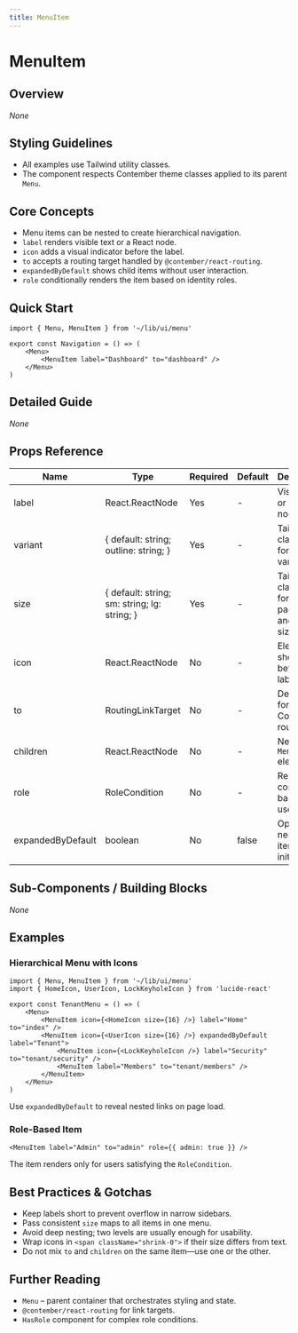 ```yaml
---
title: MenuItem
---
```


<!-- Edited by human: false -->
<!-- Examples count: 15 -->
<!-- Source examples: 0 -->
<!-- Playground examples: 5 -->
<!-- External examples: 10 -->
<!-- Import examples: 6 -->

# MenuItem

## Overview
_None_

## Styling Guidelines
* All examples use Tailwind utility classes.
* The component respects Contember theme classes applied to its parent `Menu`.

## Core Concepts
* Menu items can be nested to create hierarchical navigation.
* `label` renders visible text or a React node.
* `icon` adds a visual indicator before the label.
* `to` accepts a routing target handled by `@contember/react-routing`.
* `expandedByDefault` shows child items without user interaction.
* `role` conditionally renders the item based on identity roles.

## Quick Start
```tsx
import { Menu, MenuItem } from '~/lib/ui/menu'

export const Navigation = () => (
	<Menu>
		<MenuItem label="Dashboard" to="dashboard" />
	</Menu>
)
```

## Detailed Guide
_None_

## Props Reference

| Name | Type | Required | Default | Description |
|------|------|----------|---------|-------------|
| label | React.ReactNode | Yes | - | Visible title or JSX node. |
| variant | { default: string; outline: string; } | Yes | - | Tailwind class map for visual variants. |
| size | { default: string; sm: string; lg: string; } | Yes | - | Tailwind class map for paddings and font sizes. |
| icon | React.ReactNode | No | - | Element shown before the label. |
| to | RoutingLinkTarget | No | - | Destination for Contember router. |
| children | React.ReactNode | No | - | Nested `MenuItem` elements. |
| role | RoleCondition | No | - | Render condition based on user roles. |
| expandedByDefault | boolean | No | false | Opens nested items initially. |

## Sub-Components / Building Blocks
_None_

## Examples

### Hierarchical Menu with Icons
```tsx
import { Menu, MenuItem } from '~/lib/ui/menu'
import { HomeIcon, UserIcon, LockKeyholeIcon } from 'lucide-react'

export const TenantMenu = () => (
	<Menu>
		<MenuItem icon={<HomeIcon size={16} />} label="Home" to="index" />
		<MenuItem icon={<UserIcon size={16} />} expandedByDefault label="Tenant">
			<MenuItem icon={<LockKeyholeIcon />} label="Security" to="tenant/security" />
			<MenuItem label="Members" to="tenant/members" />
		</MenuItem>
	</Menu>
)
```
Use `expandedByDefault` to reveal nested links on page load.

### Role-Based Item
```tsx
<MenuItem label="Admin" to="admin" role={{ admin: true }} />
```
The item renders only for users satisfying the `RoleCondition`.

## Best Practices & Gotchas
* Keep labels short to prevent overflow in narrow sidebars.
* Pass consistent `size` maps to all items in one menu.
* Avoid deep nesting; two levels are usually enough for usability.
* Wrap icons in `<span className="shrink-0">` if their size differs from text.
* Do not mix `to` and `children` on the same item—use one or the other.

## Further Reading
* `Menu` – parent container that orchestrates styling and state.
* `@contember/react-routing` for link targets.
* `HasRole` component for complex role conditions.

<!-- End of Generated Documentation -->